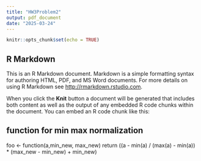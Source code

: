 ```yaml
---
title: "HW3Problem2"
output: pdf_document
date: "2025-03-24"
---
```


```r
knitr::opts_chunk$set(echo = TRUE)
```

## R Markdown

This is an R Markdown document. Markdown is a simple formatting syntax for authoring HTML, PDF, and MS Word documents. For more details on using R Markdown see <http://rmarkdown.rstudio.com>.

When you click the **Knit** button a document will be generated that includes both content as well as the output of any embedded R code chunks within the document. You can embed an R code chunk like this:

## function for min max normalization

foo <- function(a,min_new, max_new)
  return ((a - min(a) / (max(a) - min(a)) * (max_new - min_new) + min_new)



